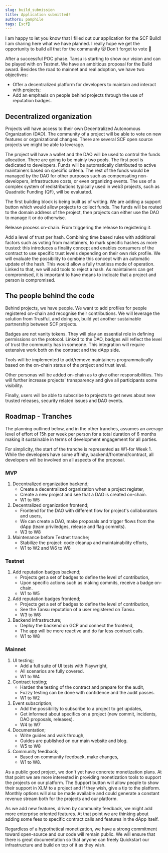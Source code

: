 ```yaml
---
slug: build_submission
title: Application submitted!
authors: pamphile
tags: [scf]
---
```


I am happy to let you know that I filled out our application for the SCF Build! I am sharing here what we have planned. I really hope we get the opportunity to build all that for the community 😻 Don't forget to vote 🤗

<!-- truncate -->

After a successful POC phase. Tansu is starting to show our vision and can be played with on Testnet. We have an ambitious proposal for the Build award. Besides the road to mainnet and real adoption, we have two objectives:

- Offer a decentralized platform for developers to maintain and interact with projects;
- Add an emphasis on people behind projects through the use of reputation badges.

## Decentralized organization

Projects will have access to their own Decentralized Autonomous Organization (DAO). The community of a project will be able to vote on new features or organizational changes. There are several SCF open source projects we might be able to leverage.

The project will have a wallet and the DAO will be used to control the funds allocation. There are going to be mainly two pools. The first pool is dedicated to developers. Funds will be automatically distributed to active maintainers based on specific criteria. The rest of the funds would be managed by the DAO for other purposes such as compensating non-developers, infrastructure costs, or even organizing events. The use of a complex system of redistributions typically used in web3 projects, such as Quadratic Funding (QF), will be evaluated.

The first building block is being built as of writing. We are adding a support button which would allow projects to collect funds. The funds will be routed to the domain address of the project, then projects can either use the DAO to manage it or do otherwise.

Release process on-chain. From triggering the release to registering it.

Add a level of trust per hash. Combining time based rules with additional factors such as voting from maintainers, to mark specific hashes as more trusted: this introduces a finality concept and enables consumers of the contract to use specific trust levels depending on their own risk profile. We will evaluate the possibility to combine this concept with an automatic update of the hash. This would allow a fully trustless mode of operation. Linked to that, we will add tools to reject a hash. As maintainers can get compromised, it is important to have means to indicate that a project and person is compromised.

## The people behind the code

Behind projects, we have people. We want to add profiles for people registered on-chain and recognise their contributions. We will leverage the solution from Trustful, and doing so, build yet another sustainable partnership between SCF projects.

Badges are not vanity tokens. They will play an essential role in defining permissions on the protocol. Linked to the DAO, badges will reflect the level of trust the community has in someone. This integration will require extensive work both on the contract and the dApp side.

Tools will be implemented to add/remove maintainers programmatically based on the on-chain status of the project and trust level.

Other personas will be added on-chain as to give other responsibilities. This will further increase projects' transparency and give all participants some visibility.

Finally, users will be able to subscribe to projects to get news about new trusted releases, security related issues and DAO events.

## Roadmap - Tranches

The planning outlined below, and in the other tranches, assumes an average level of effort of 15h per week per person for a total duration of 6 months making it sustainable in terms of development engagement for all parties.

For simplicity, the start of the tranche is represented as W1-for Week 1. While the developers have some affinity, backend/frontend/contract, all developers will be involved on all aspects of the proposal.

### MVP

1. Decentralized organization backend;
   - Create a decentralized organization when a project register,
   - Create a new project and see that a DAO is created on-chain.
   - W1 to W5
2. Decentralized organization frontend;
   - Frontend for the DAO with different flow for project's collaborators and users,
   - We can create a DAO, make proposals and trigger flows from the dApp (team priviledges, release and flag commits).
   - W3 to W8
3. Maintenance before Testnet tranche;
   - Stabilize the project: code cleanup and maintainability efforts,
   - W1 to W2 and W6 to W8

### Testnet

1. Add reputation badges backend;
   - Projects get a set of badges to define the level of contribution,
   - Upon specific actions such as making commits, receive a badge on-chain.
   - W1 to W5
2. Add reputation badges frontend;
   - Projects get a set of badges to define the level of contribution,
   - See the Tansu reputation of a user registered on Tansu.
   - W3 to W8
3. Backend infrastructure;
   - Deploy the backend on GCP and connect the frontend,
   - The app will be more reactive and do far less contract calls.
   - W1 to W8

### Mainnet

1. UI testing;
   - Add a full suite of UI tests with Playwright,
   - All scenarios are fully covered.
   - W1 to W4
2. Contract testing;
   - Harden the testing of the contract and prepare for the audit,
   - Fuzzy testing can be done with confidence and the audit passes.
   - W1 to W2
3. Event subscription;
   - Add the possibility to subscribe to a project to get updates,
   - Get informed about specifics on a project (new commit, incidents, DAO proposals, releases).
   - W4 to W7
4. Documentation;
   - Write guides and walk through,
   - Guides are published on our main website and blog.
   - W5 to W8
5. Community feedback;
   - Based on community feedback, make changes,
   - W1 to W8.

As a public good project, we don't yet have concrete monetization plans. At that point we are more interested in providing monetization tools to support the projects on our platform. The Support button will allow people to show their support in XLM to a project and if they wish, give a tip to the platform. Monthly options will also be made available and could generate a constant revenue stream both for the projects and our platform.

As we add new features, driven by community feedback, we might add more enterprise oriented features. At that point we are thinking about adding some fees to specific contract calls and features in the dApp itself.

Regardless of a hypothetical monetization, we have a strong commitment toward open-source and our code will remain public. We will ensure that there is great documentation so that anyone can freely Quickstart our infrastructure and build on top of it as they wish.
